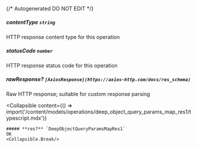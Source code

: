 {/* Autogenerated DO NOT EDIT  */}

##### **contentType** `string`
HTTP response content type for this operation

##### **statusCode** `number`
HTTP response status code for this operation

##### **rawResponse?** `[AxiosResponse](https://axios-http.com/docs/res_schema)`
Raw HTTP response; suitable for custom response parsing

<Collapsible
    content={() => import('/content/models/operations/deep_object_query_params_map_res1/typescript.mdx')}
>
    ##### **res?** `DeepObjectQueryParamsMapRes1`
    OK
    <Collapsible.Break/>
</Collapsible>

